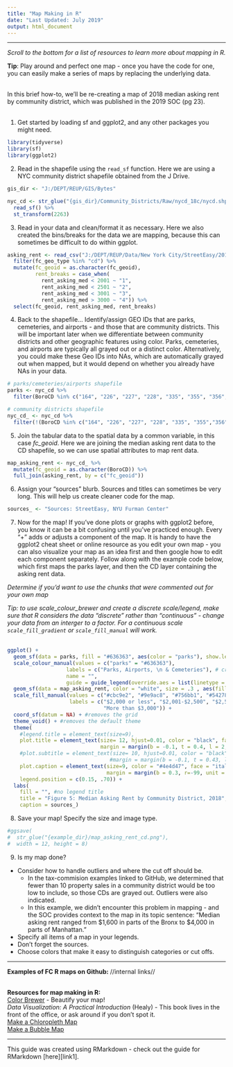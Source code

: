```yaml
---
title: "Map Making in R"
date: "Last Updated: July 2019"
output: html_document
---
```


***

*Scroll to the bottom for a list of resources to learn more about mapping in R.*

**Tip**: Play around and perfect one map - once you have the code for one, you can easily make a series of maps by replacing the underlying data.<br><br>

In this brief how-to, we'll be re-creating a map of 2018 median asking rent by community district, which was published in the 2019 SOC (pg 23).
<br><br>

1. Get started by loading sf and ggplot2, and any other packages you might need.

```r
library(tidyverse)
library(sf)
library(ggplot2)
```


2. Read in the shapefile using the ```read_sf``` function. Here we are using a NYC community district shapefile obtained from the J Drive. 

```r
gis_dir <- "J:/DEPT/REUP/GIS/Bytes"

nyc_cd <- str_glue("{gis_dir}/Community_Districts/Raw/nycd_18c/nycd.shp") %>% 
  read_sf() %>% 
  st_transform(2263)
```


3. Read in your data and clean/format it as necessary. Here we also created the bins/breaks for the data we are mapping, because this can sometimes be difficult to do within ggplot.

```r
asking_rent <- read_csv("J:/DEPT/REUP/Data/New York City/StreetEasy/2018/Clean/streeteasy_2018.csv") %>%
  filter(fc_geo_type %in% "cd") %>%
  mutate(fc_geoid = as.character(fc_geoid),
         rent_breaks = case_when(
           rent_asking_med < 2001 ~ "1",
           rent_asking_med < 2501 ~ "2",
           rent_asking_med < 3001 ~ "3",
           rent_asking_med > 3000 ~ "4")) %>%
  select(fc_geoid, rent_asking_med, rent_breaks)
```


4. Back to the shapefile... Identify/assign GEO IDs that are parks, cemeteries, and airports - and those that are community districts. This will be important later when we differentiate between community districts and other geographic features using color. Parks, cemeteries, and airports are typically all grayed out or a distinct color. Alternatively, you could make these Geo IDs into NAs, which are automatically grayed out when mapped, but it would depend on whether you already have NAs in your data.

```r
# parks/cemeteries/airports shapefile
parks <- nyc_cd %>%
  filter(BoroCD %in% c("164", "226", "227", "228", "335", "355", "356", "480", "481", "482", "483", "484", "595"))

# community districts shapefile
nyc_cd_ <- nyc_cd %>%
  filter(!(BoroCD %in% c("164", "226", "227", "228", "335", "355","356", "480", "481", "482", "483", "484", "595")))
```


5. Join the tabular data to the spatial data by a common variable, in this case *fc_geoid*. Here we are joining the median asking rent data to the CD shapefile, so we can use spatial attributes to map rent data. 

```r
map_asking_rent <- nyc_cd_ %>%
  mutate(fc_geoid = as.character(BoroCD)) %>%
  full_join(asking_rent, by = c("fc_geoid"))
```


6. Assign your "sources" blurb. Sources and titles can sometimes be very long. This will help us create cleaner code for the map.
```r
sources_ <- "Sources: StreetEasy, NYU Furman Center"
```


7. Now for the map! If you've done plots or graphs with ggplot2 before, you know it can be a bit confusing until you've practiced enough. Every "+" adds or adjusts a component of the map. It is handy to have the ggplot2 cheat sheet or online resource as you edit your own map -  you can also visualize your map as an idea first and then google how to edit each component separately. Follow along with the example code below, which first maps the parks layer, and then the CD layer containing the asking rent data. <br>

*Determine if you'd want to use the chunks that were commented out for your own map*<br>

*Tip: to use scale_colour_brewer and create a discrete scale/legend, make sure that R considers the data "discrete" rather than "continuous" - change your data from an interger to a factor. For a continuous scale ```scale_fill_gradient``` or ```scale_fill_manual``` will work.*
<br><br>

```r
ggplot() +
  geom_sf(data = parks, fill = "#636363", aes(color = "parks"), show.legend = "color") +
  scale_colour_manual(values = c("parks" = "#636363"), 
                   labels = c("Parks, Airports, \n & Cemeteries"), # create a legend
                   name = "",
                   guide = guide_legend(override.aes = list(linetype = "blank", shape = NA))) +
  geom_sf(data = map_asking_rent, color = "white", size = .3 , aes(fill = rent_breaks)) +
  scale_fill_manual(values = c("#cbc9e2", "#9e9ac8", "#756bb1", "#54278f"),
                    labels = c("$2,000 or less", "$2,001-$2,500", "$2,501-$3,000", 
                               "More than $3,000")) +
  coord_sf(datum = NA) + #removes the grid
  theme_void() + #removes the default theme
  theme(
    #legend.title = element_text(size=9),
    plot.title = element_text(size= 12, hjust=0.01, color = "black", face = "bold", 
                              margin = margin(b = -0.1, t = 0.4, l = 2, unit = "cm")),
    #plot.subtitle = element_text(size= 10, hjust=0.01, color = "black", 
                                 #margin = margin(b = -0.1, t = 0.43, l = 2, unit = "cm")),
    plot.caption = element_text(size=9, color = "#4e4d47", face = "italic", 
                                margin = margin(b = 0.3, r=-99, unit = "cm") ),
    legend.position = c(0.15, .70)) +
  labs(
    fill = "", #no legend title
    title = "Figure 5: Median Asking Rent by Community District, 2018",
    caption = sources_) 

```


8. Save your map! Specify the size and image type.
```r
#ggsave(
#  str_glue("{example_dir}/map_asking_rent_cd.png"),
#  width = 12, height = 8)
```

9. Is my map done?
* Consider how to handle outliers and where the cut off should be. 
    + In the tax-commision examples linked to GitHub, we determined that fewer than 10 property sales in a community district would be too low to include, so those CDs are grayed out. Outliers were also indicated.
    + In this example, we didn't encounter this problem in mapping - and the SOC provides context to the map in its topic sentence: "Median asking rent ranged from $1,600 in parts of the Bronx to $4,000 in parts of Manhattan."
* Specify all items of a map in your legends.
* Don't forget the sources.
* Choose colors that make it easy to distinguish categories or cut offs.


***

**Examples of FC R maps on Github:**
//internal links//

<br>
**Resources for map making in R:**
<br>[Color Brewer][link6] - Beautify your map!
<br>*Data Visualization: A Practical Introduction* (Healy) - This book lives in the front of the office, or ask around if you don't spot it.
<br>[Make a Chloropleth Map][link4]
<br>[Make a Bubble Map][link5]
 

***

This guide was created using RMarkdown - check out the guide for RMarkdown [here][link1]. 


[link4]: https://www.r-graph-gallery.com/chloropleth-map/
[link5]: https://www.r-graph-gallery.com/330-bubble-map-with-ggplot2/
[link6]: http://colorbrewer2.org/#type=sequential&scheme=BuGn&n=3





